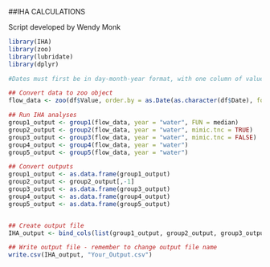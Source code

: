 

##IHA CALCULATIONS 

Script developed by Wendy Monk

```r
library(IHA)
library(zoo)
library(lubridate)
library(dplyr)

```


```r
#Dates must first be in day-month-year format, with one column of values (flow), one of dates

## Convert data to zoo object
flow_data <- zoo(df$Value, order.by = as.Date(as.character(df$Date), format = "%d-%m-%Y"))

## Run IHA analyses
group1_output <- group1(flow_data, year = "water", FUN = median)
group2_output <- group2(flow_data, year = "water", mimic.tnc = TRUE)
group3_output <- group3(flow_data, year = "water", mimic.tnc = FALSE)
group4_output <- group4(flow_data, year = "water")
group5_output <- group5(flow_data, year = "water")

## Convert outputs
group1_output <- as.data.frame(group1_output)
group2_output <- group2_output[,-1]
group3_output <- as.data.frame(group3_output)
group4_output <- as.data.frame(group4_output)
group5_output <- as.data.frame(group5_output)


## Create output file
IHA_output <- bind_cols(list(group1_output, group2_output, group3_output, group4_output, group5_output))

## Write output file - remember to change output file name
write.csv(IHA_output, "Your_Output.csv")

```

